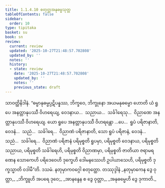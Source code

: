 ```yaml
---
title: 1.1.4.10 စတုတ္ထအနုဓမ္မသုတ္တ
tableOfContents: false
sidebar:
  order: 10
type: tipitaka
basket: su
book: sn
review:
  current: review
  updated: '2025-10-27T21:48:57.702808'
  updated_by: ''
  notes: ''
  history:
  - state: review
    date: '2025-10-27T21:48:57.702808'
    updated_by: ''
    notes: ''
    previous_state: draft
---
```



<ReviewStatus review={frontmatter.review} showDetails={true} />

<HypothesisAnnotation frontmatter={frontmatter} />

<DynamicBreadcrumb />

<Division number="42" book="sn" e="ch" v="18" p="286">

<Paragraph number="187" book="sn">
သာဝတ္ထိနိဒါနံ. “ဓမ္မာနုဓမ္မပ္ပဋိပန္နဿ, ဘိက္ခဝေ, ဘိက္ခုနော အယမနုဓမ္မော ဟောတိ ယံ ရူပေ အနတ္တာနုပဿီ ဝိဟရေယျ, ဝေဒနာယ…  သညာယ…  သင်္ခါရေသု…  ဝိညာဏေ အနတ္တာနုပဿီ ဝိဟရေယျ. ယော ရူပေ အနတ္တာနုပဿီ ဝိဟရန္တော …ပေ…  ရူပံ ပရိဇာနာတိ, ဝေဒနံ…  သညံ…  သင်္ခါရေ…  ဝိညာဏံ ပရိဇာနာတိ, သော ရူပံ ပရိဇာနံ, ဝေဒနံ…  သညံ…  သင်္ခါရေ…  ဝိညာဏံ ပရိဇာနံ ပရိမုစ္စတိ ရူပမှာ, ပရိမုစ္စတိ ဝေဒနာယ, ပရိမုစ္စတိ သညာယ, ပရိမုစ္စတိ သင်္ခါရေဟိ, ပရိမုစ္စတိ ဝိညာဏမှာ, ပရိမုစ္စတိ ဇာတိယာ ဇရာမရဏေန သောကေဟိ ပရိဒေဝေဟိ ဒုက္ခေဟိ ဒေါမနဿေဟိ ဥပါယာသေဟိ, ပရိမုစ္စတိ ဒုက္ခသ္မာတိ ဝဒါမီ”တိ.

</Paragraph>
</Division>

<Paragraph number="188" type="center" book="sn">
ဒသမံ.



</Paragraph>

<Paragraph number="189" type="center" book="sn">
နတုမှာကဝဂ္ဂေါ စတုတ္ထော.



</Paragraph>

<Paragraph number="190" type="center" book="sn">
တဿုဒ္ဒါနံ


</Paragraph>

<Paragraph number="191" type="verses" book="sn">
_နတုမှာကေန ဒွေ ဝုတ္တာ,_  
_ဘိက္ခူဟိ အပရေ ဒုဝေ;_  
_အာနန္ဒေန စ ဒွေ ဝုတ္တာ,_  
_အနုဓမ္မေဟိ ဒွေ ဒုကာတိ._
</Paragraph>